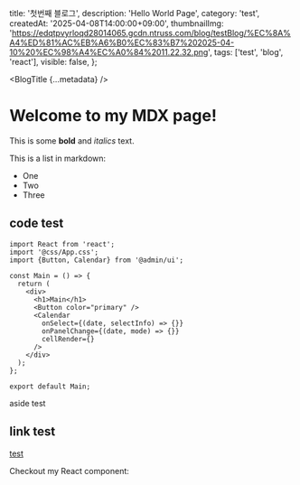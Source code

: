   title: '첫번째 블로그',
  description: 'Hello World Page',
  category: 'test',
  createdAt: '2025-04-08T14:00:00+09:00',
  thumbnailImg:
    'https://edqtpvyrloqd28014065.gcdn.ntruss.com/blog/testBlog/%EC%8A%A4%ED%81%AC%EB%A6%B0%EC%83%B7%202025-04-10%20%EC%98%A4%EC%A0%84%2011.22.32.png',
  tags: ['test', 'blog', 'react'],
  visible: false,
};

<BlogTitle {...metadata} />

# Welcome to my MDX page!

This is some **bold** and _italics_ text.

This is a list in markdown:

- One
- Two
- Three

## code test

```tsx:TestTitle showLineNumbers
import React from 'react';
import '@css/App.css';
import {Button, Calendar} from '@admin/ui';

const Main = () => {
  return (
    <div>
      <h1>Main</h1>
      <Button color="primary" />
      <Calendar
        onSelect={(date, selectInfo) => {}}
        onPanelChange={(date, mode) => {}}
        cellRender={}
      />
    </div>
  );
};

export default Main;
```

<aside>aside test</aside>

## link test

[test](https://naver.com)

Checkout my React component:
